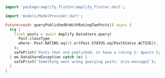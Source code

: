 ```dart
import 'package:amplify_flutter/amplify_flutter.dart';

import 'models/ModelProvider.dart';

Future<void> queryPublishedOrWithRatingTwoPosts() async {
  try {
    final posts = await Amplify.DataStore.query(
      Post.classType,
      where: Post.RATING.eq(2).or(Post.STATUS.eq(PostStatus.ACTIVE)),
    );
    safePrint('Posts that are published, or have a rating 2: $posts');
  } on DataStoreException catch (e) {
    safePrint('Something went wrong querying posts: $\{e.message}');
  }
}
```
